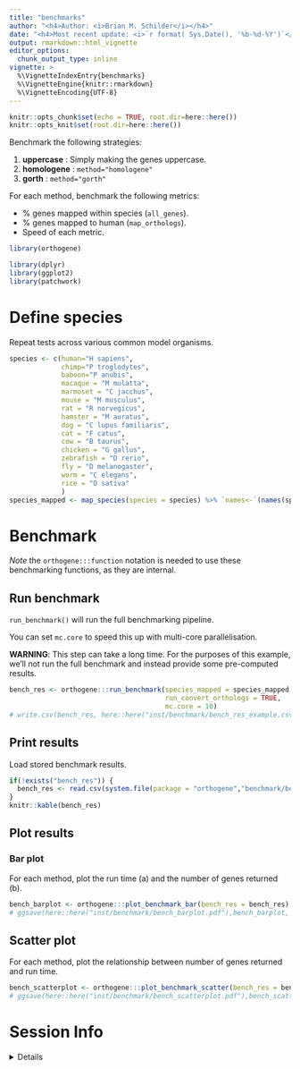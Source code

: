 ```yaml
---
title: "benchmarks"
author: "<h4>Author: <i>Brian M. Schilder</i></h4>" 
date: "<h4>Most recent update: <i>`r format( Sys.Date(), '%b-%d-%Y')`</i></h4>"
output: rmarkdown::html_vignette
editor_options: 
  chunk_output_type: inline
vignette: >
  %\VignetteIndexEntry{benchmarks}
  %\VignetteEngine{knitr::rmarkdown}
  %\VignetteEncoding{UTF-8}
---
```


```r
knitr::opts_chunk$set(echo = TRUE, root.dir=here::here())
knitr::opts_knit$set(root.dir=here::here())
```


Benchmark the following strategies: 

1. **uppercase** : Simply making the genes uppercase. 
2. **homologene** : `method="homologene"` 
3. **gorth** : `method="gorth"`  


For each method, benchmark the following metrics: 
 
- % genes mapped within species (`all_genes`).
- % genes mapped to human (`map_orthologs`).  
- Speed of each metric. 

```r
library(orthogene)

library(dplyr)
library(ggplot2) 
library(patchwork)
```

# Define species 

Repeat tests across various common model organisms.

```r
species <- c(human="H sapiens",
             chimp="P troglodytes",
             baboon="P anubis", 
             macaque = "M mulatta",
             marmoset = "C jacchus",
             mouse = "M musculus",
             rat = "R norvegicus",
             hamster = "M auratus",
             dog = "C lupus familiaris",
             cat = "F catus",
             cow = "B taurus",
             chicken = "G gallus",
             zebrafish = "D rerio",
             fly = "D melanogaster",
             worm = "C elegans",
             rice = "O sativa"
             )
species_mapped <- map_species(species = species) %>% `names<-`(names(species))

```


# Benchmark  

*Note* the `orthogene:::function` notation is needed to use these benchmarking functions,
as they are internal.

## Run benchmark 

`run_benchmark()` will run the full benchmarking pipeline. 

You can set `mc.core` to speed this up with multi-core parallelisation.

**WARNING**: This step can take a long time. For the purposes of this example, 
we'll not run the full benchmark and instead provide some pre-computed results. 



```r
bench_res <- orthogene:::run_benchmark(species_mapped = species_mapped[c("human","mouse","fly")], 
                                       run_convert_orthologs = TRUE, 
                                       mc.core = 10) 
# write.csv(bench_res, here::here("inst/benchmark/bench_res_example.csv"), row.names = FALSE)
```

## Print results 

Load stored benchmark results.

```r
if(!exists("bench_res")) {
  bench_res <- read.csv(system.file(package = "orthogene","benchmark/bench_res_example.csv"))
}
knitr::kable(bench_res)
```

## Plot results

### Bar plot

For each method, plot the run time (a) and the number of genes returned (b).

```r
bench_barplot <- orthogene:::plot_benchmark_bar(bench_res = bench_res)
# ggsave(here::here("inst/benchmark/bench_barplot.pdf"),bench_barplot, height = 8)
```

## Scatter plot 

For each method, plot the relationship between number of genes returned and run time.

```r
bench_scatterplot <- orthogene:::plot_benchmark_scatter(bench_res = bench_res)
# ggsave(here::here("inst/benchmark/bench_scatterplot.pdf"),bench_scatterplot)
```


# Session Info 

<details> 

```r
utils::sessionInfo()
```

</details>  

